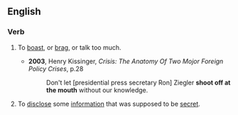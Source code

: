 ==English==

===Verb===
{{head|en|verb|head=[[shoot]] off at the [[mouth]]}}

# {{context|informal|idiomatic}} To [[boast]], or [[brag]], or talk too much.
#* '''2003''', Henry Kissinger, ''Crisis: The Anatomy Of Two Mojor Foreign Policy Crises'', p.28
#*: Don't let [presidential press secretary Ron] Ziegler '''shoot off at the mouth''' without our knowledge.
# {{context|informal|idiomatic}} To [[disclose]] some [[information]] that was supposed to be [[secret]].
